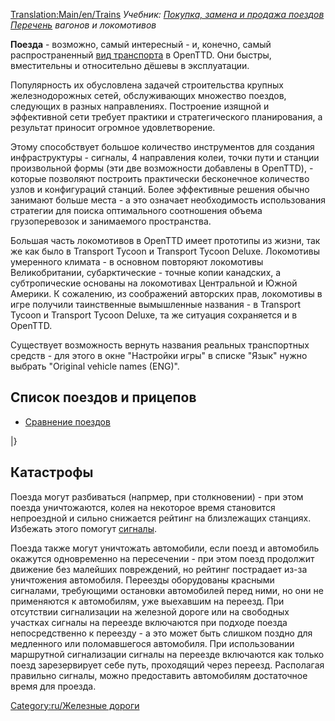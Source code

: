 [[Translation:Main/en/Trains]]{{ru/Оглавление}}
''Учебник: [[Main/ru/Покупка и продажа поездов|Покупка, замена и продажа поездов]]''<br>
''[[Category/ru/Поезда|Перечень]] вагонов и локомотивов''

'''Поезда''' - возможно, самый интересный - и, конечно, самый распространенный [[Main/ru/Транспорт|вид транспорта]] в OpenTTD. Они быстры, вместительны и относительно дёшевы в эксплуатации.

Популярность их обусловлена задачей строительства крупных железнодорожных сетей, обслуживающих множество поездов, следующих в разных направлениях. Построение изящной и эффективной сети требует практики и стратегического планирования, а результат приносит огромное удовлетворение.

Этому способствует большое количество инструментов для создания инфраструктуры - сигналы, 4 направления колеи, точки пути и станции произвольной формы (эти две возможности добавлены в OpenTTD), - которые позволяют построить практически бесконечное количество узлов и конфигураций станций. Более эффективные решения обычно занимают больше места - а это означает необходимость использования стратегии для поиска оптимального соотношения объема грузоперевозок и занимаемого пространства.

Большая часть локомотивов в OpenTTD имеет прототипы из жизни, так же как было в Transport Tycoon и Transport Tycoon Deluxe. Локомотивы умеренного климата - в основном повторяют локомотивы Великобритании, субарктические - точные копии канадских, а субтропические основаны на локомотивах Центральной и Южной Америки. К сожалению, из соображений авторских прав, локомотивы в игре получили таинственные вымышленные названия - в Transport Tycoon и Transport Tycoon Deluxe, та же ситуация сохраняется и в OpenTTD. 

Существует возможность вернуть названия реальных транспортных средств - для этого в окне "Настройки игры" в списке "Язык" нужно выбрать "Original vehicle names (ENG)".
{{ru/Возможность|-0.6.3|text=(с 0.3.4)}}

==Список поездов и прицепов==

* [[Main/ru/Сравнение поездов|Сравнение поездов]]

{{Template:Шапка транспортно-климатической таблицы/Ru}}
{{Template:VehicleTable/Header|Паровые локомотивы}}
{{Template:VehicleTable/Row
|
*[[File:en/Kirbypaultank.png|Паровоз Kirby Paul Tank]] [[Main/ru/Kirby Paul Tank|Kirby Paul Tank]]
*[[File:en/Chaneyjubilee.png|Паровоз Chaney "Jubilee"]] [[Main/ru/Chaney "Jubilee"|Chaney "Jubilee"]]
*[[File:en/Ginzua4.png|Паровоз Ginzu "A4"]] [[Main/ru/Ginzu "A4"|Ginzu "A4"]]
*[[File:en/Sh8p.png|Паровоз SH "8P"]] [[Main/ru/SH "8P"|SH "8P"]]
|
*[[File:en/Wills280.png|Паровоз Wills 2-8-0]] [[Main/ru/Wills 2-8-0|Wills 2-8-0]]
|
*[[File:en/Wills280.png|Паровоз Wills 2-8-0]] [[Main/ru/Wills 2-8-0|Wills 2-8-0]]
|
*[[File:en/Ploddyphutchoochoo.png|Паровоз Ploddyphut Choo-Choo]] [[Main/ru/Ploddyphut Choo-Choo|Ploddyphut Choo-Choo]]
*[[File:en/Powernautchoochoo.png|Паровоз Powernaut Choo-Choo]] [[Main/ru/Powernaut Choo-Choo|Powernaut Choo-Choo]]
*[[File:en/Mightymoverchoochoo.png|Паровоз Might Mover Choo-Choo]] [[Main/ru/Mightymover Choo-Choo|Might Mover Choo-Choo]]
}}
{{Template:VehicleTable/Header|Дизельные локомотивы}}
{{Template:VehicleTable/Row
|
*[[File:en/Manleymoreldmu.png|Тепловоз Manley-Morel DMU]] [[Main/ru/Manley-Morel DMU|Manley-Morel DMU]]
*[[File:en/Shhendry25.png|Тепловоз SH/Hendry "25"]] [[Main/ru/SH/Hendry "25"|SH/Hendry "25"]]
*[[File:en/Floss47.png|Тепловоз Floss "47"]] [[Main/ru/Floss "47"|Floss "47"]]
*[[File:en/Uu37.png|Тепловоз UU "37"]] [[Main/ru/UU "37"|UU "37"]]
*[[File:en/Sh125.png|Тепловоз SH "125"]] [[Main/ru/SH "125"|SH "125"]]
*[[File:en/Dash.png|Тепловоз "Dash"]] [[Main/ru/Dash|"Dash"]]
|
*[[File:en/Mjs250.png|Тепловоз MJS 250]] [[Main/ru/MJS250|MJS250]]
*[[File:en/Kelling3100.png|Тепловоз Kelling 3100]] [[Main/ru/Kelling 3100|Kelling 3100]]
*[[File:en/Cs4000.png|Тепловоз CS4000]] [[Main/ru/CS4000|CS4000]]
*[[File:en/Cs2400.png|Тепловоз CS2400]] [[Main/ru/CS2400|CS2400]]
*[[File:en/Mjs1000.png|Тепловоз MJS 1000]] [[Main/ru/MJS 1000|MJS 1000]]
*[[File:en/Centennial.png|Тепловоз Centennial]] [[Main/ru/Centennial|Centennial]]
*[[File:en/Turnerturbo.png|Тепловоз Turner Turbo]] [[Main/ru/Turner Turbo|Turner Turbo]]
|
*[[File:en/Mjs250.png|Тепловоз MJS 250]] [[Main/ru/MJS250|MJS250]]
*[[File:en/Kelling3100.png|Тепловоз Kelling 3100]] [[Main/ru/Kelling 3100|Kelling 3100]]
*[[File:en/Cs4000.png|Тепловоз CS4000]] [[Main/ru/CS4000|CS4000]]
*[[File:en/Cs2400.png|Тепловоз CS2400]] [[Main/ru/CS2400|CS2400]]
*[[File:en/Mjs1000.png|Тепловоз MJS 1000]] [[Main/ru/MJS 1000|MJS 1000]]
*[[File:en/Centennial.png|Тепловоз Centennial]] [[Main/ru/Centennial|Centennial]]
*[[File:en/Turnerturbo.png|Тепловоз Turner Turbo]] [[Main/ru/Turner Turbo|Turner Turbo]]
|
*[[File:en/Ploddyphutdiesel.png|Ploddyphut Diesel]] [[Main/ru/Ploddyphut Diesel|Ploddyphut Diesel]]
*[[File:en/Powernautdiesel.png|Powernaut Diesel]] [[Main/ru/Powernaut Diesel|Powernaut Diesel]]
}}
{{Template:VehicleTable/Header|Электрические локомотивы}}
{{Template:VehicleTable/Row
|
*[[File:en/Sh30.png|Электровоз SH "30"]] [[Main/ru/SH "30"|SH "30"]]
*[[File:en/Sh40.png|Электровоз SH "40"]] [[Main/ru/SH "40"|SH "40"]]
*[[File:en/Tim.png|Электровоз "T.I.M."]] [[Main/ru/T.I.M|"T.I.M."]]
*[[File:en/Asiastar.png|Электровоз "Asiastar"]] [[Main/ru/AsiaStar|"AsiaStar"]]
|
Нету
|
Нету
|
Нету
}}
{{Template:VehicleTable/Header|Монорельсовые локомотивы}}
{{Template:VehicleTable/Row
|
*[[File:en/X2001.png|Монорельсовый электровоз X2001]] [[Main/ru/X2001|'X2001']]
*[[File:en/Millenniumz1.png|Монорельсовый электровоз Milennium 'Z1']] [[Main/ru/Millennium Z1|'Millennium Z1']]
|
*[[File:en/X2001.png|Монорельсовый электровоз X2001]] [[Main/ru/X2001|'X2001']]
*[[File:en/Millenniumz1.png|Монорельсовый электровоз Milennium 'Z1']] [[Main/ru/Millennium Z1|'Millennium Z1']]
|
*[[File:en/X2001.png|Монорельсовый электровоз X2001]] [[Main/ru/X2001|'X2001']]
*[[File:en/Millenniumz1.png|Монорельсовый электровоз Milennium 'Z1']] [[Main/ru/Millennium Z1|'Millennium Z1']]
|
*[[File:en/Wizzowowz99.png|Монорельсовый электровоз Wizzowow 'Z99']] [[Main/ru/Wizzowow Z99|Wizzowow Z99]]
}}
{{Template:VehicleTable/Header|Магнитопланы}}
{{Template:VehicleTable/Row
|
*[[File:en/Lev1leviathan.png|Локомотив-магнитоплан 1: Leviathan]] [[Main/ru/Lev1 'Leviathan'|Lev1 'Leviathan']]
*[[File:en/Lev2cyclops.png|Локомотив-магнитоплан 2: Cyclops]] [[Main/ru/Lev2 'Cyclops'|Lev2 'Cyclops']]
*[[File:en/Lev3pegasus.png|Локомотив-магнитоплан 3: Pegasus]] [[Main/ru/Lev3 'Pegasus'|Lev3 'Pegasus']]
*[[File:en/Lev4chimaerarhead.png|Локомотив-магнитоплан 4: Chimaera (передний)]] [[Main/ru/Lev4 'Chimaera'|Lev4 'Chimaera']]
|
*[[File:en/Lev1leviathan.png|Локомотив-магнитоплан 1: Leviathan]] [[Main/ru/Lev1 'Leviathan'|Lev1 'Leviathan']]
*[[File:en/Lev2cyclops.png|Локомотив-магнитоплан 2: Cyclops]] [[Main/ru/Lev2 'Cyclops'|Lev2 'Cyclops']]
*[[File:en/Lev3pegasus.png|Локомотив-магнитоплан 3: Pegasus]] [[Main/ru/Lev3 'Pegasus'|Lev3 'Pegasus']]
*[[File:en/Lev4chimaerarhead.png|Локомотив-магнитоплан 4: Chimaera (передний)]] [[Main/ru/Lev4 'Chimaera'|Lev4 'Chimaera']]
|
*[[File:en/Lev1leviathan.png|Локомотив-магнитоплан 1: Leviathan]] [[Main/ru/Lev1 'Leviathan'|Lev1 'Leviathan']]
*[[File:en/Lev2cyclops.png|Локомотив-магнитоплан 2: Cyclops]] [[Main/ru/Lev2 'Cyclops'|Lev2 'Cyclops']]
*[[File:en/Lev3pegasus.png|Локомотив-магнитоплан 3: Pegasus]] [[Main/ru/Lev3 'Pegasus'|Lev3 'Pegasus']]
*[[File:en/Lev4chimaerarhead.png|Локомотив-магнитоплан 4: Chimaera (передний)]] [[Main/ru/Lev4 'Chimaera'|Lev4 'Chimaera']]
|
*[[File:en/Wizzowowrocketeer.png|Игрушечный Wizzowow Rocketeer]] [[Main/ru/Wizzowow Rocketeer|Wizzowow Rocketeer]]
}}
{{Template:VehicleTable/Header|Вагоны}}
{{Template:VehicleTable/Row
|
*[[File:en/Passengercarriage.png|Стандартный пассажирский вагон]] [[Main/ru/Пассажирский вагон|Пассажирский вагон]]
*[[File:en/Mailvan.png|Стандартный почтовый вагон]] [[Main/ru/Почтовый вагон|Почтовый вагон]]
*[[File:en/Coaltruck.png|Стандартная угольная платформа]] [[Main/ru/Угольная платформа|Угольная платформа]]
*[[File:en/OilTanker.png|Стандартная нефтяная цистерна]] [[Main/ru/Нефтяная цистерна|Нефтяная цистерна]]
*[[File:en/Livestockvan.png|Стандартный вагон для скота]] [[Main/ru/Вагон для скота|Вагон для скота]]
*[[File:en/Goodsvan.png|Стандартный товарный вагон]] [[Main/ru/Товарный вагон|Товарный вагон]]
*[[File:en/Grainhopper.png|Стандартный хоппер для зерна]] [[Main/ru/Хоппер для зерна|Хоппер для зерна]]
*[[File:en/Woodtruck.png|Стандартный вагон для дерева]] [[Main/ru/Вагон для дерева|Вагон для дерева]]
*[[File:en/Ironorehopper.png|Стандартный хоппер для железной руды]] [[Main/ru/Хоппер для железной руды|Хоппер для железной руды]]
*[[File:en/Steeltruck.png|Стандартный вагон для стали]] [[Main/ru/Вагон для стали|Вагон для стали]]
*[[File:en/Armouredvan.png|Стандартный бронированный вагон]] [[Main/ru/Бронированный вагон|Бронированный вагон]]
|
*[[File:en/Passengercarriagex.png|Субтропический и субарктический пассажирский вагон]] [[Main/ru/Пассажирский вагон|Пассажирский вагон]]
*[[File:en/Mailvan.png|Стандартный почтовый вагон]] [[Main/ru/Почтовый вагон|Почтовый вагон]]
*[[File:en/Coaltruck.png|Стандартная угольная платформа]] [[Main/ru/Угольная платформа|Угольная платформа]]
*[[File:en/OilTanker.png|Стандартная нефтяная цистерна]] [[Main/ru/Нефтяная цистерна|Нефтяная цистерна]]
*[[File:en/Livestockvan.png|Стандартный вагон для скота]] [[Main/ru/Вагон для скота|Вагон для скота]]
*[[File:en/Goodsvan.png|Стандартный товарный вагон]] [[Main/ru/Товарный вагон|Товарный вагон]]
*[[File:en/Grainhopper.png|Стандартный хоппер для зерна]] [[Main/ru/Хоппер для зерна|Хоппер для зерна]]
*[[File:en/Woodtruck.png|Стандартный вагон для дерева]] [[Main/ru/Вагон для дерева|Вагон для дерева]]
*[[File:en/Armouredvan.png|Стандартный бронированный вагон]] [[Main/ru/Бронированный вагон|Бронированный вагон]]
*[[File:en/Foodvan.png|Субтропический и субарктичекий рефрижератор]] [[Main/ru/Рефрижератор|Рефрижератор]]
*[[File:en/Papertruck.png|Субарктический вагон для бумаги]] [[Main/ru/Вагон для бумаги|Вагон для бумаги]]
|
*[[File:en/Passengercarriagex.png|Субтропический и субарктический пассажирский вагон]] [[Main/ru/Пассажирский вагон|Пассажирский вагон]]
*[[File:en/Mailvan.png|Стандартный почтовый вагон]] [[Main/ru/Почтовый вагон|Почтовый вагон]]
*[[File:en/OilTanker.png|Стандартная нефтяная цистерна]] [[Main/ru/Нефтяная цистерна|Нефтяная цистерна]]
*[[File:en/Goodsvan.png|Стандартный товарный вагон]] [[Main/ru/Товарный вагон|Товарный вагон]]
*[[File:en/Grainhopper.png|Стандартный хоппер для зерна]] [[Main/ru/Хоппер для зерна|Хоппер для зерна]]
*[[File:en/Woodtruck.png|Стандартный вагон для дерева]] [[Main/ru/Вагон для дерева|Вагон для дерева]]
*[[File:en/Armouredvan.png|Стандартный бронированный вагон]] [[Main/ru/Бронированный вагон|Бронированный вагон]]
*[[File:en/Foodvan.png|Субтропический и субарктичекий рефрижератор]] [[Main/ru/Рефрижератор|Рефрижератор]]
*[[File:en/Copperorehopper.png|Субтропический Хоппер для медной руды]] [[Main/ru/Хоппер для медной руды|Хоппер для медной руды]]
*[[File:en/Watertanker.png|Субтропическая водяная цистерна]] [[Main/ru/Водяная цистерна|Водяная цистерна]]
*[[File:en/Fruittruck.png|Субтропический вагон для фруктов]] [[Main/ru/Вагон для фруктов|Вагон для фруктов]]
*[[File:en/Rubbertruck.png|Субтропический вагон для каучука]] [[Main/ru/Вагон для каучука|Вагон для каучука]]
|
*[[File:en/Passengercarriagetoyland.png|Стандартный пассажирский вагон]] [[Main/ru/Пассажирский вагон|Пассажирский вагон]]
*[[File:en/Mailvanx.png|Стандартный почтовый вагон]] [[Main/ru/Почтовый вагон|Почтовый вагон]]
*[[File:en/Sugartruck.png|Игрушечный вагон для сахара]] [[Main/ru/Вагон для сахара|Вагон для сахара]]
*[[File:en/Candyflosshopper.png|Игрушечный хоппер для сахарной ваты]] [[Main/ru/Хоппер для сахарной ваты|Хоппер для сахарной ваты]]
*[[File:en/Toffeehopper.png|Toyland Toffee Hopper]] [[Main/en/Toffee Hopper]]
*[[File:en/Bubblevan.png|Toyland Bubble Van]] [[Main/en/Bubble Van]]
*[[File:en/Colatanker.png|Toyland Cola Tanker]] [[Main/en/Cola Tanker]]
*[[File:en/Sweetvan.png|Toyland Sweet Van]] [[Main/en/Sweet Van]]
*[[File:en/Toyvan.png|Toyland Toy Van]] [[Main/en/Toy Van]]
*[[File:en/Batterytruck.png|Toyland Battery Truck]] [[Main/en/Battery Truck]]
*[[File:en/Fuzzydrinktruck.png|Toyland Fuzzy Drink Truck]] [[Main/en/Fizzy Drink Truck]]
*[[File:en/Plastictruck.png|Toyland Plastic Truck]] [[Main/en/Plastic Truck]]
}}
|}

==Катастрофы==
Поезда могут разбиваться (напрмер, при столкновении) - при этом поезда уничтожаются, колея на некоторое время становится непроездной и сильно снижается рейтинг на близлежащих станциях. Избежать этого помогут [[Main/ru/Сигналы|сигналы]].

Поезда также могут уничтожать автомобили, если поезд и автомобиль окажутся одновременно на пересечении - при этом поезд продолжит движение без малейших повреждений, но рейтинг пострадает из-за уничтожения автомобиля. Переезды оборудованы красными сигналами, требующими остановки автомобилей перед ними, но они не применяются к автомобилям, уже выехавшим на переезд. При отсутствии сигнализации на железной дороге или на свободных участках сигналы на переезде включаются при подходе поезда непосредственно к переезду - а это может быть слишком поздно для медленного или поломавшегося автомобиля. При использовании маршрутной сигнализации сигналы на переезде включаются как только поезд зарезервирует себе путь, проходящий через переезд. Располагая правильно сигналы, можно предоставить автомобилям достаточное время для проезда.

[[Category:ru/Железные дороги]]